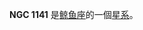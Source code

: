{{NGCInfoBox|NGCID=NGC 1141|發現者=阿爾伯特·馬爾夫|發現日期=1864年10月5日|其他編號=NGC 1143,UGC 2388,MCG 0-8-47|曆元=J2000.0|赤經=2時55分9.7秒
|赤緯=0°10'41"|星座=鲸鱼座|星體=星系|星等=13.1|表面亮度=12.4|藍等=14.1}}

'''NGC 1141''' 是[[鲸鱼座|鲸鱼座]]的一個[[星系|星系]]。

{{NGCReference|1141}}
{{Catalogs|NGC=1141}}

{{Galaxy-stub}}